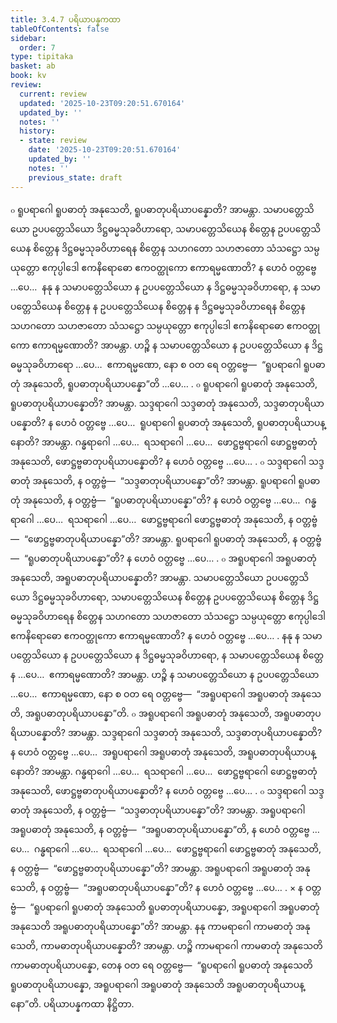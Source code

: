 ```yaml
---
title: 3.4.7 ပရိယာပန္နကထာ
tableOfContents: false
sidebar:
  order: 7
type: tipitaka
basket: ab
book: kv
review:
  current: review
  updated: '2025-10-23T09:20:51.670164'
  updated_by: ''
  notes: ''
  history:
  - state: review
    date: '2025-10-23T09:20:51.670164'
    updated_by: ''
    notes: ''
    previous_state: draft
---
```



<ReviewStatus review={frontmatter.review} showDetails={true} />

<HypothesisAnnotation frontmatter={frontmatter} />

<DynamicBreadcrumb />

<Division number="703" book="kv" e="ch" v="32" p="364">

<Paragraph number="2253" book="kv">
๐ ရူပရာဂေါ ရူပဓာတုံ အနုသေတိ, ရူပဓာတုပရိယာပန္နောတိ? အာမန္တာ. သမာပတ္တေသိယော ဥပပတ္တေသိယော ဒိဋ္ဌဓမ္မသုခဝိဟာရော, သမာပတ္တေသိယေန စိတ္တေန ဥပပတ္တေသိယေန စိတ္တေန ဒိဋ္ဌဓမ္မသုခဝိဟာရေန စိတ္တေန သဟဂတော သဟဇာတော သံသဋ္ဌော သမ္ပယုတ္တော ဧကုပ္ပါဒေါ ဧကနိရောဓော ဧကဝတ္ထုကော ဧကာရမ္မဏောတိ? န ဟေဝံ ဝတ္တဗ္ဗေ …ပေ…  နနု န သမာပတ္တေသိယော န ဥပပတ္တေသိယော န ဒိဋ္ဌဓမ္မသုခဝိဟာရော, န သမာပတ္တေသိယေန စိတ္တေန န ဥပပတ္တေသိယေန စိတ္တေန န ဒိဋ္ဌဓမ္မသုခဝိဟာရေန စိတ္တေန သဟဂတော သဟဇာတော သံသဋ္ဌော သမ္ပယုတ္တော ဧကုပ္ပါဒေါ ဧကနိရောဓော ဧကဝတ္ထုကော ဧကာရမ္မဏောတိ? အာမန္တာ. ဟဉ္စိ န သမာပတ္တေသိယော န ဥပပတ္တေသိယော န ဒိဋ္ဌဓမ္မသုခဝိဟာရော …ပေ…  ဧကာရမ္မဏော, နော စ ဝတ ရေ ဝတ္တဗ္ဗေ—  “ရူပရာဂေါ ရူပဓာတုံ အနုသေတိ, ရူပဓာတုပရိယာပန္နော”တိ …ပေ… .
</Paragraph>

<Paragraph number="2254" book="kv">
๐ ရူပရာဂေါ ရူပဓာတုံ အနုသေတိ, ရူပဓာတုပရိယာပန္နောတိ? အာမန္တာ. သဒ္ဒရာဂေါ သဒ္ဒဓာတုံ အနုသေတိ, သဒ္ဒဓာတုပရိယာပန္နောတိ? န ဟေဝံ ဝတ္တဗ္ဗေ …ပေ…  ရူပရာဂေါ ရူပဓာတုံ အနုသေတိ, ရူပဓာတုပရိယာပန္နောတိ? အာမန္တာ. ဂန္ဓရာဂေါ …ပေ…  ရသရာဂေါ …ပေ…  ဖောဋ္ဌဗ္ဗရာဂေါ ဖောဋ္ဌဗ္ဗဓာတုံ အနုသေတိ, ဖောဋ္ဌဗ္ဗဓာတုပရိယာပန္နောတိ? န ဟေဝံ ဝတ္တဗ္ဗေ …ပေ… .
</Paragraph>

<Paragraph number="2255" book="kv">
๐ သဒ္ဒရာဂေါ သဒ္ဒဓာတုံ အနုသေတိ, န ဝတ္တဗ္ဗံ—  “သဒ္ဒဓာတုပရိယာပန္နော”တိ? အာမန္တာ. ရူပရာဂေါ ရူပဓာတုံ အနုသေတိ, န ဝတ္တဗ္ဗံ—  “ရူပဓာတုပရိယာပန္နော”တိ? န ဟေဝံ ဝတ္တဗ္ဗေ …ပေ…  ဂန္ဓရာဂေါ …ပေ…  ရသရာဂေါ …ပေ…  ဖောဋ္ဌဗ္ဗရာဂေါ ဖောဋ္ဌဗ္ဗဓာတုံ အနုသေတိ, န ဝတ္တဗ္ဗံ—  “ဖောဋ္ဌဗ္ဗဓာတုပရိယာပန္နော”တိ? အာမန္တာ. ရူပရာဂေါ ရူပဓာတုံ အနုသေတိ, န ဝတ္တဗ္ဗံ—  “ရူပဓာတုပရိယာပန္နော”တိ? န ဟေဝံ ဝတ္တဗ္ဗေ …ပေ… .
</Paragraph>

</Division>
<Division number="704" book="kv" e="ch" v="32" p="364">

<Paragraph number="2256" book="kv">
๐ အရူပရာဂေါ အရူပဓာတုံ အနုသေတိ, အရူပဓာတုပရိယာပန္နောတိ? အာမန္တာ. သမာပတ္တေသိယော ဥပပတ္တေသိယော ဒိဋ္ဌဓမ္မသုခဝိဟာရော, သမာပတ္တေသိယေန စိတ္တေန ဥပပတ္တေသိယေန စိတ္တေန ဒိဋ္ဌဓမ္မသုခဝိဟာရေန စိတ္တေန သဟဂတော သဟဇာတော သံသဋ္ဌော သမ္ပယုတ္တော ဧကုပ္ပါဒေါ ဧကနိရောဓော ဧကဝတ္ထုကော ဧကာရမ္မဏောတိ? န ဟေဝံ ဝတ္တဗ္ဗေ …ပေ… . နနု န သမာပတ္တေသိယော န ဥပပတ္တေသိယော န ဒိဋ္ဌဓမ္မသုခဝိဟာရော, န သမာပတ္တေသိယေန စိတ္တေန …ပေ…  ဧကာရမ္မဏောတိ? အာမန္တာ. ဟဉ္စိ န သမာပတ္တေသိယော န ဥပပတ္တေသိယော …ပေ…  ဧကာရမ္မဏော, နော စ ဝတ ရေ ဝတ္တဗ္ဗေ—  “အရူပရာဂေါ အရူပဓာတုံ အနုသေတိ, အရူပဓာတုပရိယာပန္နော”တိ.
</Paragraph>

<Paragraph number="2257" book="kv">
๐ အရူပရာဂေါ အရူပဓာတုံ အနုသေတိ, အရူပဓာတုပရိယာပန္နောတိ? အာမန္တာ. သဒ္ဒရာဂေါ သဒ္ဒဓာတုံ အနုသေတိ, သဒ္ဒဓာတုပရိယာပန္နောတိ? န ဟေဝံ ဝတ္တဗ္ဗေ …ပေ…  အရူပရာဂေါ အရူပဓာတုံ အနုသေတိ, အရူပဓာတုပရိယာပန္နောတိ? အာမန္တာ. ဂန္ဓရာဂေါ …ပေ…  ရသရာဂေါ …ပေ…  ဖောဋ္ဌဗ္ဗရာဂေါ ဖောဋ္ဌဗ္ဗဓာတုံ အနုသေတိ, ဖောဋ္ဌဗ္ဗဓာတုပရိယာပန္နောတိ? န ဟေဝံ ဝတ္တဗ္ဗေ …ပေ… .
</Paragraph>

<Paragraph number="2258" book="kv">
๐ သဒ္ဒရာဂေါ သဒ္ဒဓာတုံ အနုသေတိ, န ဝတ္တဗ္ဗံ—  “သဒ္ဒဓာတုပရိယာပန္နော”တိ? အာမန္တာ. အရူပရာဂေါ အရူပဓာတုံ အနုသေတိ, န ဝတ္တဗ္ဗံ—  “အရူပဓာတုပရိယာပန္နော”တိ, န ဟေဝံ ဝတ္တဗ္ဗေ …ပေ…  ဂန္ဓရာဂေါ …ပေ…  ရသရာဂေါ …ပေ…  ဖောဋ္ဌဗ္ဗရာဂေါ ဖောဋ္ဌဗ္ဗဓာတုံ အနုသေတိ, န ဝတ္တဗ္ဗံ—  “ဖောဋ္ဌဗ္ဗဓာတုပရိယာပန္နော”တိ? အာမန္တာ. အရူပရာဂေါ အရူပဓာတုံ အနုသေတိ, န ဝတ္တဗ္ဗံ—  “အရူပဓာတုပရိယာပန္နော”တိ? န ဟေဝံ ဝတ္တဗ္ဗေ …ပေ… .
</Paragraph>

</Division>
<Division number="705" book="kv" e="ch" v="32" p="365">

<Paragraph number="2259" book="kv">
× န ဝတ္တဗ္ဗံ—  “ရူပရာဂေါ ရူပဓာတုံ အနုသေတိ ရူပဓာတုပရိယာပန္နော, အရူပရာဂေါ အရူပဓာတုံ အနုသေတိ အရူပဓာတုပရိယာပန္နော”တိ? အာမန္တာ. နနု ကာမရာဂေါ ကာမဓာတုံ အနုသေတိ, ကာမဓာတုပရိယာပန္နောတိ? အာမန္တာ. ဟဉ္စိ ကာမရာဂေါ ကာမဓာတုံ အနုသေတိ ကာမဓာတုပရိယာပန္နော, တေန ဝတ ရေ ဝတ္တဗ္ဗေ—  “ရူပရာဂေါ ရူပဓာတုံ အနုသေတိ ရူပဓာတုပရိယာပန္နော, အရူပရာဂေါ အရူပဓာတုံ အနုသေတိ အရူပဓာတုပရိယာပန္နော”တိ.

</Paragraph>
</Division>

<Paragraph number="2260" type="center" book="kv">
ပရိယာပန္နကထာ နိဋ္ဌိတာ.
</Paragraph>